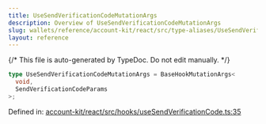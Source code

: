 ```yaml
---
title: UseSendVerificationCodeMutationArgs
description: Overview of UseSendVerificationCodeMutationArgs
slug: wallets/reference/account-kit/react/src/type-aliases/UseSendVerificationCodeMutationArgs
layout: reference
---
```


{/* This file is auto-generated by TypeDoc. Do not edit manually. */}

```ts
type UseSendVerificationCodeMutationArgs = BaseHookMutationArgs<
  void,
  SendVerificationCodeParams
>;
```

Defined in: [account-kit/react/src/hooks/useSendVerificationCode.ts:35](https://github.com/alchemyplatform/aa-sdk/blob/08ef11b1fc98663df6a97fa93722c7f14b33f1cc/account-kit/react/src/hooks/useSendVerificationCode.ts#L35)
